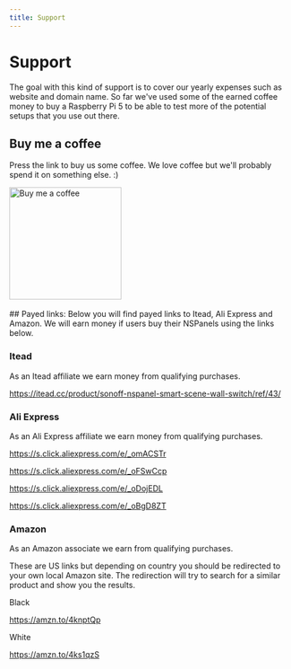 ```yaml
---
title: Support
---
```


# Support

The goal with this kind of support is to cover our yearly expenses such as website and domain name.
So far we've used some of the earned coffee money to buy a Raspberry Pi 5 to be able to test more of the potential setups that you use out there.

## Buy me a coffee

Press the link to buy us some coffee. We love coffee but we'll probably spend it on something else. :)

<a href="https://www.buymeacoffee.com/nspanelmanager" target="_blank">
<img src="https://cdn.buymeacoffee.com/buttons/v2/default-yellow.png" alt="Buy me a coffee" width="200">
</img></a>
<br /><br />
## Payed links:
Below you will find payed links to Itead, Ali Express and Amazon.
We will earn money if users buy their NSPanels using the links below. 

### Itead

As an Itead affiliate we earn money from qualifying purchases.

https://itead.cc/product/sonoff-nspanel-smart-scene-wall-switch/ref/43/

### Ali Express
As an Ali Express affiliate we earn money from qualifying purchases.

https://s.click.aliexpress.com/e/_omACSTr

https://s.click.aliexpress.com/e/_oFSwCcp

https://s.click.aliexpress.com/e/_oDojEDL

https://s.click.aliexpress.com/e/_oBgD8ZT


### Amazon
As an Amazon associate we earn from qualifying purchases.

These are US links but depending on country you should be redirected to your own local Amazon site.
The redirection will try to search for a similar product and show you the results.

Black

https://amzn.to/4knptQp

White

https://amzn.to/4ks1qzS